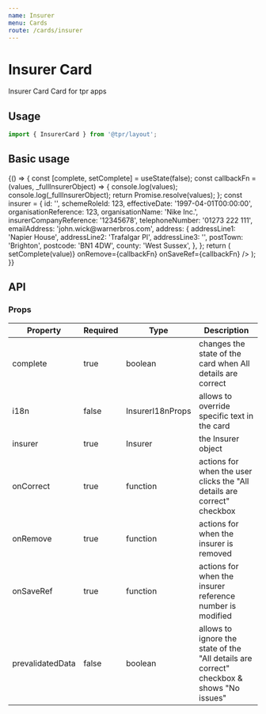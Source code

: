 ```yaml
---
name: Insurer
menu: Cards
route: /cards/insurer
---
```



# Insurer Card

Insurer Card Card for tpr apps

## Usage

```js
import { InsurerCard } from '@tpr/layout';
```

## Basic usage

<Playground>
	{() => {
		const [complete, setComplete] = useState(false);
		const callbackFn = (values, _fullInsurerObject) => {
			console.log(values);
			console.log(_fullInsurerObject);
			return Promise.resolve(values);
		};
		const insurer = {
			id: '',
			schemeRoleId: 123,
			effectiveDate: '1997-04-01T00:00:00',
			organisationReference: 123,
			organisationName: 'Nike Inc.',
			insurerCompanyReference: '12345678',
			telephoneNumber: '01273 222 111',
			emailAddress: 'john.wick@warnerbros.com',
			address: {
				addressLine1: 'Napier House',
				addressLine2: 'Trafalgar Pl',
				addressLine3: '',
				postTown: 'Brighton',
				postcode: 'BN1 4DW',
				county: 'West Sussex',
			},
		};
		return (
			<InsurerCard
				complete={complete}
				insurer={insurer}
				onCorrect={(value) => setComplete(value)}
				onRemove={callbackFn}
				onSaveRef={callbackFn}
			/>
		);
	}}
</Playground>

## API

### Props

| Property         | Required | Type             | Description                                                                              |
| ---------------- | -------- | ---------------- | ---------------------------------------------------------------------------------------- |
| complete         | true     | boolean          | changes the state of the card when All details are correct                               |
| i18n             | false    | InsurerI18nProps | allows to override specific text in the card                                             |
| insurer          | true     | Insurer          | the Insurer object                                                                       |
| onCorrect        | true     | function         | actions for when the user clicks the "All details are correct" checkbox                  |
| onRemove         | true     | function         | actions for when the insurer is removed                                                  |
| onSaveRef        | true     | function         | actions for when the insurer reference number is modified                                |
| prevalidatedData | false    | boolean          | allows to ignore the state of the "All details are correct" checkbox & shows "No issues" |
